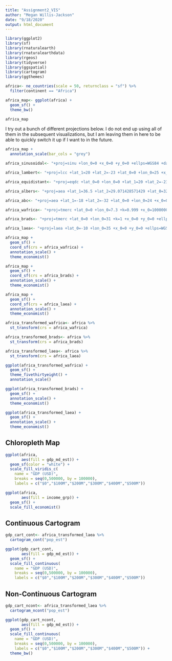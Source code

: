 ```yaml
---
title: "Assignment2_VIS"
author: "Megan Willis-Jackson"
date: "9/18/2020"
output: html_document
---
```





```r
library(ggplot2)
library(sf)
library(rnaturalearth)
library(rnaturalearthdata)
library(rgeos)
library(tidyverse)
library(ggspatial)
library(cartogram)
library(ggthemes)

```


```r
africa<- ne_countries(scale = 50, returnclass = "sf") %>% 
  filter(continent == "Africa")

africa_map<- ggplot(africa) +
  geom_sf() +
  theme_bw()

africa_map

```


I try out a bunch of different projections below. I do not end up using all of them in the subsequent visualizations, but I am leaving them in here to be able to quickly switch it up if I want to in the future.

```r
africa_map +
  annotation_scale(bar_cols = "grey")

africa_sinusoidal<- "+proj=sinu +lon_0=0 +x_0=0 +y_0=0 +ellps=WGS84 +datum=WGS84 +units=m +no_defs"

africa_lambert<- "+proj=lcc +lat_1=20 +lat_2=-23 +lat_0=0 +lon_0=25 +x_0=0 +y_0=0 +ellps=WGS84 +datum=WGS84 +units=m +no_defs"

africa_equidistant<- "+proj=eqdc +lat_0=0 +lon_0=0 +lat_1=20 +lat_2=-23 +x_0=0 +y_0=0 +ellps=WGS84 +datum=WGS84 +units=m +no_defs"

africa_albers<- "+proj=aea +lat_1=36.5 +lat_2=29.071428571429 +lat_0=32.7857142857145 +lon_0=-14.111111111111 +x_0=0 +y_0=0 +ellps=WGS84 +datum=WGS84 +units=m +no_defs"

africa_abc<- "+proj=aea +lat_1=-18 +lat_2=-32 +lat_0=0 +lon_0=24 +x_0=0 +y_0=0 +ellps=WGS84 +datum=WGS84 +units=m +no_defs"

africa_wafrica<- "+proj=tmerc +lat_0=0 +lon_0=7.3 +k=0.999 +x_0=1000000 +y_0=1000000 +ellps=WGS84 +datum=WGS84 +units=m +no_defs"

africa_brads<- "+proj=tmerc +lat_0=0 +lon_0=31 +k=1 +x_0=0 +y_0=0 +ellps=WGS84 +units=m +no_defs"

africa_laea<- "+proj=laea +lat_0=-10 +lon_0=35 +x_0=0 +y_0=0 +ellps=WGS84 +units=m +no_defs"


```

```r
africa_map +
  geom_sf() +
  coord_sf(crs = africa_wafrica) +
  annotation_scale() +
  theme_economist()

africa_map +
  geom_sf() +
  coord_sf(crs = africa_brads) +
  annotation_scale() +
  theme_economist()

africa_map +
  geom_sf() +
  coord_sf(crs = africa_laea) +
  annotation_scale() +
  theme_economist()

```


```r
africa_transformed_wafrica<- africa %>%
  st_transform(crs = africa_wafrica)

africa_transformed_brads<- africa %>%
  st_transform(crs = africa_brads)

africa_transformed_laea<- africa %>%
  st_transform(crs = africa_laea)

ggplot(africa_transformed_wafrica) +
  geom_sf() +
  theme_fivethirtyeight() +
  annotation_scale()

ggplot(africa_transformed_brads) +
  geom_sf() +
  annotation_scale() +
  theme_economist()

ggplot(africa_transformed_laea) +
  geom_sf() +
  annotation_scale() +
  theme_economist()

```

## Chloropleth Map

```r
ggplot(africa,
       aes(fill = gdp_md_est)) +
  geom_sf(color = "white") +
  scale_fill_viridis_c(
    name = "GDP (USD)",
    breaks = seq(0,500000, by = 100000),
    labels = c("$0","$100M","$200M","$300M","$400M","$500M"))

ggplot(africa,
       aes(fill = income_grp)) +
  geom_sf() +
  scale_fill_economist()

```

## Continuous Cartogram

```r
gdp_cart_cont<- africa_transformed_laea %>%
  cartogram_cont("pop_est")

ggplot(gdp_cart_cont,
       aes(fill = gdp_md_est)) +
  geom_sf() +
  scale_fill_continuous(
    name = "GDP (USD)",
    breaks = seq(0,500000, by = 100000),
    labels = c("$0","$100M","$200M","$300M","$400M","$500M"))


```

## Non-Continuous Cartogram

```r
gdp_cart_ncont<- africa_transformed_laea %>%
  cartogram_ncont("pop_est")

ggplot(gdp_cart_ncont,
       aes(fill = gdp_md_est)) +
  geom_sf() +
  scale_fill_continuous(
    name = "GDP (USD)",
    breaks = seq(0,500000, by = 100000),
    labels = c("$0","$100M","$200M","$300M","$400M","$500M")) +
  theme_bw()



```